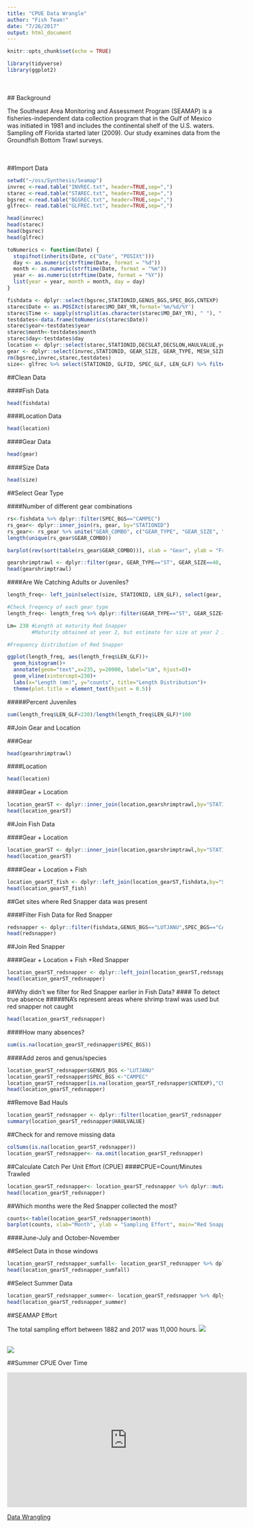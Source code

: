 ```yaml
---
title: "CPUE Data Wrangle"
author: "Fish Team!"
date: "7/26/2017"
output: html_document
---
```


```r
knitr::opts_chunk$set(echo = TRUE)
```

```r
library(tidyverse)
library(ggplot2)
```
<br></br>
## Background

The Southeast Area Monitoring and Assessment Program (SEAMAP) is a fisheries-independent data collection program that in the Gulf of Mexico was initiated in 1981 and includes the continental shelf of the U.S. waters. Sampling off Florida started later (2009). Our study examines data from the Groundfish Bottom Trawl surveys.

<br></br>
##Import Data
```r
setwd("~/oss/Synthesis/Seamap")
invrec <-read.table("INVREC.txt", header=TRUE,sep=",")
starec <-read.table("STAREC.txt", header=TRUE,sep=",")
bgsrec <-read.table("BGSREC.txt", header=TRUE,sep=",")
glfrec<- read.table("GLFREC.txt", header=TRUE,sep=",")

head(invrec)
head(starec)
head(bgsrec)
head(glfrec)
```

```r
toNumerics <- function(Date) {
  stopifnot(inherits(Date, c("Date", "POSIXt")))
  day <- as.numeric(strftime(Date, format = "%d"))
  month <- as.numeric(strftime(Date, format = "%m"))
  year <- as.numeric(strftime(Date, format = "%Y"))
  list(year = year, month = month, day = day)
}

fishdata <- dplyr::select(bgsrec,STATIONID,GENUS_BGS,SPEC_BGS,CNTEXP)
starec$Date <- as.POSIXct(starec$MO_DAY_YR,format='%m/%d/%Y')
starec$Time <- sapply(strsplit(as.character(starec$MO_DAY_YR), " "), "[", 2)
testdates<-data.frame(toNumerics(starec$Date))
starec$year<-testdates$year
starec$month<-testdates$month
starec$day<-testdates$day
location <- dplyr::select(starec,STATIONID,DECSLAT,DECSLON,HAULVALUE,year,month,day)
gear <- dplyr::select(invrec,STATIONID, GEAR_SIZE, GEAR_TYPE, MESH_SIZE, MIN_FISH)
rm(bgsrec,invrec,starec,testdates)
size<- glfrec %>% select(STATIONID, GLFID, SPEC_GLF, LEN_GLF) %>% filter(SPEC_GLF=="CAMPEC") #Remove some columns and filter for red snapper
```

##Clean Data

####Fish Data
```r
head(fishdata)
```

####Location Data
```r
head(location)
```

####Gear Data
```r
head(gear)
```

####Size Data
```r
head(size)
```

##Select Gear Type

####Number of different gear combinations
```r
rs<-fishdata %>% dplyr::filter(SPEC_BGS=="CAMPEC")
rs_gear<- dplyr::inner_join(rs, gear, by="STATIONID")
rs_gear<- rs_gear %>% unite("GEAR_COMBO", c("GEAR_TYPE", "GEAR_SIZE", "MESH_SIZE"))
length(unique(rs_gear$GEAR_COMBO))

barplot(rev(sort(table(rs_gear$GEAR_COMBO))), xlab = "Gear", ylab = "Frequency", main = "Frequency of Gear Used to Catch Red Snapper")
```

```r
gearshrimptrawl <- dplyr::filter(gear, GEAR_TYPE=="ST", GEAR_SIZE==40, MESH_SIZE==1.63) 
head(gearshrimptrawl)
```

####Are We Catching Adults or Juveniles?
```r

length_freq<- left_join(select(size, STATIONID, LEN_GLF), select(gear, STATIONID, GEAR_TYPE, GEAR_SIZE, MESH_SIZE), by="STATIONID")

#Check freqency of each gear type
length_freq<- length_freq %>% dplyr::filter(GEAR_TYPE=="ST", GEAR_SIZE==40, MESH_SIZE==1.63, !is.na(LEN_GLF)) 

Lm= 230 #Length at maturity Red Snapper
        #Maturity obtained at year 2, but estimate for size at year 2 is greater than 230cm
```

```r
#Frequency distribution of Red Snapper

ggplot(length_freq, aes(length_freq$LEN_GLF))+
  geom_histogram()+
  annotate(geom="text",x=235, y=20000, label="Lm", hjust=0)+
  geom_vline(xintercept=230)+
  labs(x="Length (mm)", y="counts", title="Length Distribution")+
  theme(plot.title = element_text(hjust = 0.5))
```

#####Percent Juveniles

```r
sum(length_freq$LEN_GLF<230)/length(length_freq$LEN_GLF)*100
```

##Join Gear and Location

###Gear
```r
head(gearshrimptrawl)
```

####Location
```r
head(location)
```

####Gear + Location
```r
location_gearST <- dplyr::inner_join(location,gearshrimptrawl,by="STATIONID")
head(location_gearST)
```

##Join Fish Data

####Gear + Location 
```r
location_gearST <- dplyr::inner_join(location,gearshrimptrawl,by="STATIONID")
head(location_gearST)
```

####Gear + Location + Fish
```r
location_gearST_fish <- dplyr::left_join(location_gearST,fishdata,by="STATIONID")
head(location_gearST_fish)
```

##Get sites where Red Snapper data was present

####Filter Fish Data for Red Snapper
```r
redsnapper <- dplyr::filter(fishdata,GENUS_BGS=="LUTJANU",SPEC_BGS=="CAMPEC")
head(redsnapper)
```

##Join Red Snapper

####Gear + Location + Fish +Red Snapper
```r
location_gearST_redsnapper <- dplyr::left_join(location_gearST,redsnapper,by="STATIONID")
head(location_gearST_redsnapper)
```

##Why didn't we filter for Red Snapper earlier in Fish Data?
#### To detect true absence
#####NA's represent areas where shrimp trawl was used but red snapper not caught
```r
head(location_gearST_redsnapper)
```
####How many absences?

```r
sum(is.na(location_gearST_redsnapper$SPEC_BGS))
```

####Add zeros and genus/species
```r
location_gearST_redsnapper$GENUS_BGS <-"LUTJANU"
location_gearST_redsnapper$SPEC_BGS <-"CAMPEC"
location_gearST_redsnapper[is.na(location_gearST_redsnapper$CNTEXP),"CNTEXP"] <-0
head(location_gearST_redsnapper)
```

##Remove Bad Hauls
```r
location_gearST_redsnapper <- dplyr::filter(location_gearST_redsnapper,HAULVALUE!="B")
summary(location_gearST_redsnapper$HAULVALUE)
```

##Check for and remove missing data
```r
colSums(is.na(location_gearST_redsnapper))
location_gearST_redsnapper<- na.omit(location_gearST_redsnapper)
```

##Calculate Catch Per Unit Effort (CPUE)
####CPUE=Count/Minutes Trawled
```r
location_gearST_redsnapper<- location_gearST_redsnapper %>% dplyr::mutate(CPUE=CNTEXP/MIN_FISH)
head(location_gearST_redsnapper)
```

##Which months were the Red Snapper collected the most?

```r
counts<-table(location_gearST_redsnapper$month)
barplot(counts, xlab="Month", ylab = "Sampling Effort", main="Red Snapper Sampling Effort vs Month")
```

####June-July and October-November

##Select Data in those windows

```r
location_gearST_redsnapper_sumfall<- location_gearST_redsnapper %>% dplyr::filter(month==6:11)
head(location_gearST_redsnapper_sumfall)
```

##Select Summer Data
```r
location_gearST_redsnapper_summer<- location_gearST_redsnapper %>% dplyr::filter(month==c(6,7))
head(location_gearST_redsnapper_summer)
```

##SEAMAP Effort

The total sampling effort between 1882 and 2017 was 11,000 hours.
![](../Presentation/EffortbyYear.png)
<br></br>

![](../Presentation/SeamapEffort.png)


##Summer CPUE Over Time

<iframe width="560" height="315" src="https://nceas.github.io/oss-fishteam/Presentation/SeamapCPUEdeMutsert.mp4" frameborder="0" allowfullscreen></iframe>


[Data Wrangling](https://nceas.github.io/oss-fishteam/R_code/Wrangle_Markdown.html)


